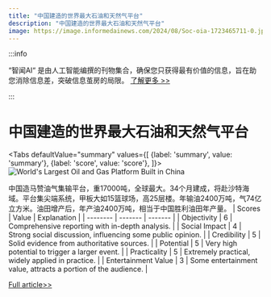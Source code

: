 ```yaml
---
title: "中国建造的世界最大石油和天然气平台"
description: "中国建造的世界最大石油和天然气平台"
image: https://image.informedainews.com/2024/08/Soc-oia-1723465711-0.jpg
---
```



:::info

“智闻AI“ 是由人工智能编撰的刊物集合，确保您只获得最有价值的信息，旨在助您消除信息差，突破信息茧房的局限。  [了解更多 >>](/)

:::

# 中国建造的世界最大石油和天然气平台


<Tabs
	defaultValue="summary"
	values={[
	{label: 'summary', value: 'summary'},
	{label: 'score', value: 'score'},
]}>
<TabItem value="summary">
<img
  src="https://image.informedainews.com/2024/08/Soc-oia-1723465711-0.jpg"
  alt="World's Largest Oil and Gas Platform Built in China"
/>



中国造马赞油气集输平台，重17000吨，全球最大。34个月建成，将赴沙特海域。平台集尖端系统，甲板大如15篮球场，高25层楼。年输油2400万吨，气74亿立方米。油田增产后，年产油2400万吨，相当于中国胜利油田年产量。
</TabItem>
<TabItem value="score">
	| Scores     | Value   | Explanation |
	| -------- | ------- | ------- |
	| Objectivity  | 6    | Comprehensive reporting with in-depth analysis.    |
	| Social Impact | 4     | Strong social discussion, influencing some public opinion.    |
	| Credibility    | 5    | Solid evidence from authoritative sources.    |
	| Potential    | 5    | Very high potential to trigger a larger event.    |
	| Practicality    | 5    | Extremely practical, widely applied in practice.    |
	| Entertainment Value    | 3    | Some entertainment value, attracts a portion of the audience.    |
</TabItem>
</Tabs>

[Full article>>](https://www.cnbeta.com.tw/articles/tech/1441856.htm)
